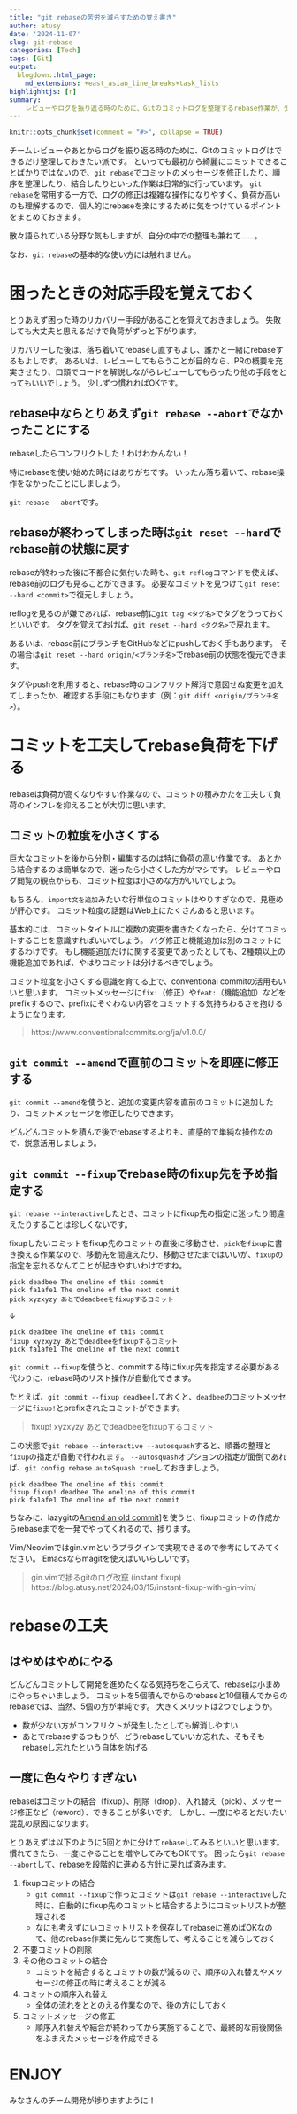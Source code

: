 ```yaml
---
title: "git rebaseの苦労を減らすための覚え書き"
author: atusy
date: '2024-11-07'
slug: git-rebase
categories: [Tech]
tags: [Git]
output:
  blogdown::html_page:
    md_extensions: +east_asian_line_breaks+task_lists
highlighhtjs: [r]
summary:
    レビューやログを振り返る時のために、Gitのコミットログを整理するrebase作業が、少しでも楽になるよう個人的に気をつけているポイントをまとめました。
---
```


```r
knitr::opts_chunk$set(comment = "#>", collapse = TRUE)
```

チームレビューやあとからログを振り返る時のために、Gitのコミットログはできるだけ整理しておきたい派です。
といっても最初から綺麗にコミットできることばかりではないので、`git rebase`でコミットのメッセージを修正したり、順序を整理したり、結合したりといった作業は日常的に行っています。
`git rebase`を常用する一方で、ログの修正は複雑な操作になりやすく、負荷が高いのも理解するので、個人的にrebaseを楽にするために気をつけているポイントをまとめておきます。

散々語られている分野な気もしますが、自分の中での整理も兼ねて……。

なお、`git rebase`の基本的な使い方には触れません。

# 困ったときの対応手段を覚えておく

とりあえず困った時のリカバリー手段があることを覚えておきましょう。
失敗しても大丈夫と思えるだけで負荷がずっと下がります。

リカバリーした後は、落ち着いてrebaseし直すもよし、誰かと一緒にrebaseするもよしです。
あるいは、レビューしてもらうことが目的なら、PRの概要を充実させたり、口頭でコードを解説しながらレビューしてもらったり他の手段をとってもいいでしょう。
少しずつ慣れればOKです。

## rebase中ならとりあえず`git rebase --abort`でなかったことにする

rebaseしたらコンフリクトした！わけわかんない！

特にrebaseを使い始めた時にはありがちです。
いったん落ち着いて、rebase操作をなかったことにしましょう。

`git rebase --abort`です。

## rebaseが終わってしまった時は`git reset --hard`でrebase前の状態に戻す

rebaseが終わった後に不都合に気付いた時も、`git reflog`コマンドを使えば、rebase前のログも見ることができます。
必要なコミットを見つけて`git reset --hard <commit>`で復元しましょう。

reflogを見るのが嫌であれば、rebase前に`git tag <タグ名>`でタグをうっておくといいです。
タグを覚えておけば、`git reset --hard <タグ名>`で戻れます。

あるいは、rebase前にブランチをGitHubなどにpushしておく手もあります。
その場合は`git reset --hard origin/<ブランチ名>`でrebase前の状態を復元できます。

タグやpushを利用すると、rebase時のコンフリクト解消で意図せぬ変更を加えてしまったか、確認する手段にもなります（例：`git diff <origin/ブランチ名>`）。

# コミットを工夫してrebase負荷を下げる

rebaseは負荷が高くなりやすい作業なので、コミットの積みかたを工夫して負荷のインフレを抑えることが大切に思います。

## コミットの粒度を小さくする

巨大なコミットを後から分割・編集するのは特に負荷の高い作業です。
あとから結合するのは簡単なので、迷ったら小さくした方がマシです。
レビューやログ閲覧の観点からも、コミット粒度は小さめな方がいいでしょう。

もちろん、`import文を追加`みたいな行単位のコミットはやりすぎなので、見極めが肝心です。
コミット粒度の話題はWeb上にたくさんあると思います。

基本的には、コミットタイトルに複数の変更を書きたくなったら、分けてコミットすることを意識すればいいでしょう。
バグ修正と機能追加は別のコミットにするわけです。
もし機能追加だけに関する変更であったとしても、2種類以上の機能追加であれば、やはりコミットは分けるべきでしょう。

コミット粒度を小さくする意識を育てる上で、conventional commitの活用もいいと思います。
コミットメッセージに`fix:`（修正）や`feat:`（機能追加）などをprefixするので、prefixにそぐわない内容をコミットする気持ちわるさを抱けるようになります。

> https://www.conventionalcommits.org/ja/v1.0.0/

## `git commit --amend`で直前のコミットを即座に修正する

`git commit --amend`を使うと、追加の変更内容を直前のコミットに追加したり、コミットメッセージを修正したりできます。

どんどんコミットを積んで後でrebaseするよりも、直感的で単純な操作なので、鋭意活用しましょう。

## `git commit --fixup`でrebase時のfixup先を予め指定する

`git rebase --interactive`したとき、コミットにfixup先の指定に迷ったり間違えたりすることは珍しくないです。

fixupしたいコミットをfixup先のコミットの直後に移動させ、`pick`を`fixup`に書き換える作業なので、移動先を間違えたり、移動させたまではいいが、`fixup`の指定を忘れるなんてことが起きやすいわけですね。

```
pick deadbee The oneline of this commit
pick fa1afe1 The oneline of the next commit
pick xyzxyzy あとでdeadbeeをfixupするコミット
```

↓

```
pick deadbee The oneline of this commit
fixup xyzxyzy あとでdeadbeeをfixupするコミット
pick fa1afe1 The oneline of the next commit
```

`git commit --fixup`を使うと、commitする時にfixup先を指定する必要がある代わりに、rebase時のリスト操作が自動化できます。

たとえば、`git commit --fixup deadbee`しておくと、`deadbee`のコミットメッセージに`fixup!`とprefixされたコミットができます。

> fixup! xyzxyzy あとでdeadbeeをfixupするコミット

この状態で`git rebase --interactive --autosquash`すると、順番の整理と`fixup`の指定が自動で行われます。
`--autosquash`オプションの指定が面倒であれば、`git config rebase.autoSquash true`しておきましょう。

```
pick deadbee The oneline of this commit
fixup fixup! deadbee The oneline of this commit
pick fa1afe1 The oneline of the next commit
```

ちなみに、lazygitの[Amend an old commit](https://github.com/jesseduffield/lazygit?tab=readme-ov-file#amend-an-old-commit)]を使うと、fixupコミットの作成からrebaseまでを一発でやってくれるので、捗ります。

Vim/Neovimではgin.vimというプラグインで実現できるので参考にしてみてください。
Emacsならmagitを使えばいいらしいです。

> gin.vimで捗るgitのログ改竄 (instant fixup)
> https://blog.atusy.net/2024/03/15/instant-fixup-with-gin-vim/

# rebaseの工夫

## はやめはやめにやる

どんどんコミットして開発を進めたくなる気持ちをこらえて、rebaseは小まめにやっちゃいましょう。
コミットを5個積んでからのrebaseと10個積んでからのrebaseでは、当然、5個の方が単純です。
大きくメリットは2つでしょうか。

- 数が少ない方がコンフリクトが発生したとしても解消しやすい
- あとでrebaseするつもりが、どうrebaseしていいか忘れた、そもそもrebaseし忘れたという自体を防げる

## 一度に色々やりすぎない

rebaseはコミットの結合（fixup）、削除（drop）、入れ替え（pick）、メッセージ修正など（reword）、できることが多いです。
しかし、一度にやるとだいたい混乱の原因になります。

とりあえずは以下のように5回とかに分けて`rebase`してみるといいと思います。
慣れてきたら、一度にやることを増やしてみてもOKです。
困ったら`git rebase --abort`して、rebaseを段階的に進める方針に戻れば済みます。

1. fixupコミットの結合
    - `git commit --fixup`で作ったコミットは`git rebase --interactive`した時に、自動的にfixup先のコミットと結合するようにコミットリストが整理される
    - なにも考えずにいコミットリストを保存してrebaseに進めばOKなので、他のrebase作業に先んじて実施して、考えることを減らしておく
1. 不要コミットの削除
1. その他のコミットの結合
    - コミットを結合するとコミットの数が減るので、順序の入れ替えやメッセージの修正の時に考えることが減る
1. コミットの順序入れ替え
    - 全体の流れをととのえる作業なので、後の方にしておく
1. コミットメッセージの修正
    - 順序入れ替えや結合が終わってから実施することで、最終的な前後関係をふまえたメッセージを作成できる

# ENJOY

みなさんのチーム開発が捗りますように！
